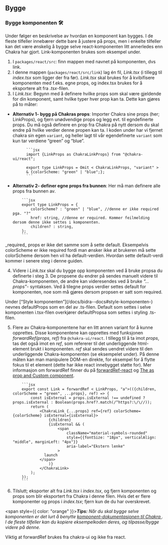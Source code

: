 
<Meta title="Info/Bidra/Bygge" />

## Bygge

### Bygge komponenten 🛠

Under følger en beskrivelse av hvordan en komponent kan bygges.
I de fleste tilfeller innebærer dette bare å justere på props, men i enkelte tilfeller kan det være ønskelig å bygge selve react-komponenten litt annerledes enn Chakra har gjort.
Link-komponenten brukes som eksempel under.

1.  I `packages/react/src`: finn mappen med navnet på komponenten, dvs link.
2.  I denne mappen (`packages/react/src/link`) lag én fil, _Link.tsx_ (i tillegg til _index.tsx_ som ligger der fra før).
    _Link.tsx_ skal brukes for å kvibifisere komponenten med f.eks. egne props, og index.tsx brukes for å eksportere alt fra _.tsx_-filen.
3.  I _Link.tsx_: Begynn med å definere hvilke props som skal være gjeldende for din komponent, samt hvilke typer hver prop kan ta. Dette kan gjøres på to måter:

- **Alternativ 1- bygg på Chakras props**: Importer Chakra sine props (her; LinkProps), og fjern unødvendige props og legg evt. til egndefinerte props.
  Du må også definere en prop fra Chakra på nytt dersom du skal endre på hvilke verdier denne propen kan ta.
  I koden under har vi fjernet chakra sin egen `variant`, og heller lagt til vår egendefinerte `variant` som kun tar verdiene “green” og “blue”.

            ```jsx
            import {LinkProps as ChakraLinkProps} from "@chakra-ui/react";

            export type LinkProps = Omit < ChakraLinkProps, "variant" >
            & {colorScheme: "green" | "blue";};
            ```

- **Alternativ 2- definer egne props fra bunnen**: Her må man definere alle props fra bunnen av.

          ```jsx
          export type LinkProps = {
              colorScheme? : "green" | "blue", //denne er ikke required pga. "?"
              href: string, //denne er required. Kommer feilmelding dersom denne ikke settes i komponenten.
              children? : string,
          };
          ```

<KvibProvider>
  <Alert status="info">
    <AlertIcon />
    _required_ props er ikke det samme som å sette default. Eksempelvis colorScheme er ikke required fordi man ønsker ikke
    at brukeren må sette colorScheme dersom hen vil ha default-verdien. Hvordan sette default-verdi kommer i senere steg
    i denne guiden.
  </Alert>
</KvibProvider>

4.  Videre i _Link.tsx_ skal du bygge opp komponenten ved å bruke propsa du definerte i steg 3. De propsene du endrer på sendes manuelt videre til Chakra-komponenten, de andre kan videresendes ved å bruke _“…props”_- syntaksen.
    Ved å tilegne props verdier settes default for komponenten, noe som må gjøres dersom propsen er satt som required.

<KvibProvider>
  <Alert status="info">
    <AlertIcon />
    Under [“Style komponenten”](/docs/bidra--docs#style-komponenten-) nevnes defaultProps som en del av .ts-filen. Default
    som settes i selve komponenten i.tsx-filen overkjører defaultPropsa som settes i styling .ts-filen.
  </Alert>
</KvibProvider>

5.  Flere av Chakra-komponentene har en litt annen variant for å kunne opprettes. Disse komponentene kan opprettes med funksjonen _forwardRef(props, ref)_ fra `@chakra-ui/react`.
    I tillegg til å ta imot _props_, tas det også imot en _ref_, som refererer til det underliggende html-element brukt i komponenten.
    _ref_ skal sendes uendret videre til den underliggende Chakra-komponenten (se eksempelet under).
    På denne måten kan man manipulere DOM-en direkte, for eksempel for å flytte fokus til et element (dette har ikke react innebygget støtte for).
    Mer informasjon om forwardRef finner du på [forwardRef-react](https://react.dev/reference/react/forwardRef)
    og [The as prop and Custom component](https://chakra-ui.com/community/recipes/as-prop).

            ```jsx
            export const Link = forwardRef < LinkProps, "a">(({children, colorScheme = "green", ...props}, ref) => {
                const isExternal = props.isExternal !== undefined ? props.isExternal : Boolean(props.href?.match(/^https?:\/\//));
                return (
                    <ChakraLink {...props} ref={ref} colorScheme={colorScheme} isExternal={isExternal}>
                        {children}
                        {isExternal && (
                            <span
                                className="material-symbols-rounded"
                                style={{fontSize: "18px", verticalAlign: "middle", marginLeft: "4px"}}
                                aria-label="Ekstern lenke"
                            >
                      launch
                    </span>
                        )}
                    </ChakraLink>
                );
            });
            ```

6.  Tilslutt; eksporter alt fra _Link.tsx_ i _index.tsx_, og fjern komponenten og props som blir eksportert fra Chakra i denne filen. Hvis det er flere komponenter og props i _index.tsx_; fjern kun de du har overskrevet.

<span style={{ color: "orange" }}>**_Tips:_**</span> _Når du skal bygge selve komponenten er det lurt å benytte [komponent-dokumentasjonen
til Chakra ](https://chakra-ui.com/docs/components)._ _I de fleste tilfeller kan du kopiere eksempelkoden deres, og tilpasse/bygge
videre på denne._

<KvibProvider>
  <Alert status="warning">
    <AlertIcon />
    Viktig at forwardRef brukes fra chakra-ui og ikke fra react.
  </Alert>
</KvibProvider>
